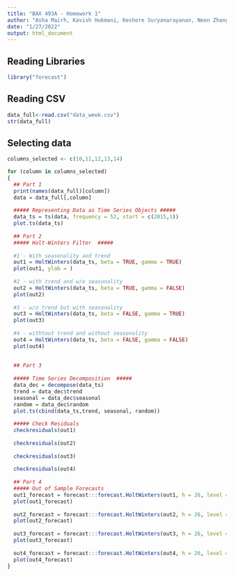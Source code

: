 ```yaml
---
title: "BAX 493A - Homework 1"
author: "Asha Mairh, Kavish Hukmani, Keshore Suryanarayanan, Neon Zhang, Vinit Hasija"
date: "1/27/2022"
output: html_document
---
```


## Reading Libraries

```r
library("forecast")
```

## Reading CSV

```r
data_full<-read.csv("data_week.csv")
str(data_full)
```

## Selecting data

```r
columns_selected <- c(10,11,12,13,14)
```


```r
for (column in columns_selected)
{
  ## Part 1
  print(names(data_full)[column])
  data = data_full[,column]
  
  ##### Representing Data as Time Series Objects #####
  data_ts = ts(data, frequency = 52, start = c(2015,1))
  plot.ts(data_ts)									
  
  ## Part 2 
  ##### Holt-Winters Filter  #####
  
  #1 - With seasonality and trend
  out1 = HoltWinters(data_ts, beta = TRUE, gamma = TRUE) 			
  plot(out1, ylab = )											
  
  #2 - with trend and w/o seasonality
  out2 = HoltWinters(data_ts, beta = TRUE, gamma = FALSE) 				
  plot(out2)											
  
  #3 - w/o trend but with seasonality 
  out3 = HoltWinters(data_ts, beta = FALSE, gamma = TRUE) 				
  plot(out3)											
  
  #4 - withtout trend and without seasonality
  out4 = HoltWinters(data_ts, beta = FALSE, gamma = FALSE) 				
  plot(out4)											
  
  
  ## Part 3
  
  ##### Time Series Decomposition  #####
  data_dec = decompose(data_ts) 
  trend = data_dec$trend
  seasonal = data_dec$seasonal
  random = data_dec$random
  plot.ts(cbind(data_ts,trend, seasonal, random))
  
  ##### Check Residuals
  checkresiduals(out1)
  
  checkresiduals(out2)
  
  checkresiduals(out3)
  
  checkresiduals(out4)
  
  ## Part 4
  ##### Out of Sample Forecasts
  out1_forecast = forecast:::forecast.HoltWinters(out1, h = 26, level = c(68, 95))	 
  plot(out1_forecast)
  
  out2_forecast = forecast:::forecast.HoltWinters(out2, h = 26, level = c(68, 95))	 
  plot(out2_forecast)
  
  out3_forecast = forecast:::forecast.HoltWinters(out3, h = 26, level = c(68, 95))	 
  plot(out3_forecast)
  
  out4_forecast = forecast:::forecast.HoltWinters(out4, h = 26, level = c(68, 95))	 
  plot(out4_forecast)
}
```


